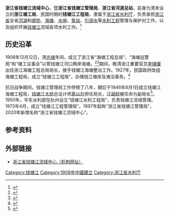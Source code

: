 {{Infobox PRCG
|机构名称 = 浙江省钱塘江流域中心
|机构名称2 = 浙江省钱塘江管理局
|机构名称3 = 浙江省河道总站
|标志1 =钱塘江管理局标志.jpg  
|标志1宽度 = 220px
|标志1说明 = 组织标志
|加挂牌子 = 
|人员名称 = <!--缺省时显示为“'''主要官员'''” -->
|人员链接 = <!--该机构人员介绍条目/段落的百科内部链接，自动加“[[　|　]]” 。-->
|届数 = 
|任期始 = 
|任期终 = 
|职位1 =党委书记、主任、省治水办副主任 
|人员1 = 周红卫
|衔级1 = 
|职位2 = 副主任
|职数2 =3
|人员2 = 柯斌樑、张民强、涂成杰
|职位3 = 党委副书记、纪委委员
|人员3 = 陆列寰
|上级机构 = 浙江省水利厅
|机构类型 = <!-- 如：中级人民法院、中共中央直属机构 -->
|行政级别 = 正县处级<!-- 中央编制填：正国级、副国级、正部级、副部级、正司局级、副司局级……，地方编制填：正省级、副省级、正地厅级、副地厅级…… 自动设页面分类（后缀“单位”） -->
|授权法源 = <!-- 如：宪法、人大决定、行政法规 -->
|组织法规 = <!-- 如：组织法、“三定”规定 -->
|职能 = 
|职责 = 
|权限 = 
|管辖范围 = 
|编制人数 = 
|在职人数 = 
|离退人数 =
|履行出资人职责的机构 = <!-- 如：国资委、财政部 -->
|注册资金 = 
|总资产 = 
|总负债 = 
|资产负债率 = 
|年度拨款 = 
|年度支出 = 
<!--“下级机构”栏一般用于列出/链接下级机构的分类和每类机构的个数；具体机构名可以列举在条目正文、有关列表、子机构导航模板（没有子机构导航模板时或必要时也可以制作利用本模板制作{{某母机构信息框}}模板，导航子机构的类别等特殊条目）-->
|电话 = {{tel|86|571|86526000}}
|电话0 = {{tel|86|571|86526088}}
|官网 = [http://www.zjriver.com 钱塘江流域管理中心（钱塘江管理局）官网]
|公开 = [http://qtj.slt.zj.gov.cn/web/index.php?s=/Information/information/p/info.html 官网信息公开]
|地址1 =浙江省杭州市江干区运河西路8号
|邮编1 = 310020
|交通1 =
|链接 = <!-- 相关链接 -->
|账户 =
|沿革链接 = <!--机构沿革目/段落的百科内部链接，自动加“[[　|　]]” 。-->
|被接替者 =
|时期1 =
|机构1 =
|时期2 =
|机构2 =
|时期3 =
|机构3 =
|接替者 =
|image1 =Gate of the Qiantang River Administration of Zhejiang Province.jpg
|width1 =220px
|caption1 =钱塘江管理局正门
|脚注 = <!-- 脚注区。可以用<references />，避免使用{{Reflist}}。没有脚注的留空。--> 
}}
'''浙江省钱塘江流域中心'''，暨'''浙江省钱塘江管理局'''、'''浙江省河道总站'''，前身为清末设立的'''浙江塘工局'''、民国时期的'''钱塘江工程局'''，隶属于[[浙江省水利厅|浙江省水利厅]]，负责承担[[浙江省|浙江省]]全省[[河湖|河湖]]和[[堤防|堤防]]、[[海塘|海塘]]、[[水闸|水闸]]、[[泵站|泵站]]、[[引调水|引调水]]等[[水利工程|水利工程]]管理与保护对工作，以及组织开展[[钱塘江|钱塘江]]流域各项水利工作。<ref>{{cite web |title=信息公开 |url=http://qtj.slt.zj.gov.cn/web/index.php?s=/Information/information/p/info.html |website=浙江省钱塘江流域中心 |accessdate=2020-07-23 |archive-date=2020-07-24 |archive-url=https://web.archive.org/web/20200724101025/http://qtj.slt.zj.gov.cn/web/index.php?s=%2FInformation%2Finformation%2Fp%2Finfo.html |dead-url=no }}</ref>

==历史沿革==

1908年12月12日，清[[光绪|光绪]]年间，成立了浙江省“海塘工程总局”、“海塘巡警局”和“塘工议事会”以管钱塘江河口两岸海塘。<ref>{{cite web |title=钱塘治江远溯春秋 老照片见证钱塘江前世今生 |url=http://zjnews.zjol.com.cn/05zjnews/system/2008/11/17/014978783.shtml |website=浙江在线新闻网站 |accessdate=2020-07-23 |archive-date=2020-07-23 |archive-url=https://web.archive.org/web/20200723090420/http://zjnews.zjol.com.cn/05zjnews/system/2008/11/17/014978783.shtml |dead-url=no }}</ref><ref>{{cite web |title=杭州的“堡堡”们是怎么来的？“一堡”在哪？ |url=https://hznews.hangzhou.com.cn/wghz/content/2019-10/22/content_7289307.htm |website=杭州网 |access-date=2020-07-23 |archive-date=2019-10-23 |archive-url=https://web.archive.org/web/20191023221402/https://hznews.hangzhou.com.cn/wghz/content/2019-10/22/content_7289307.htm |dead-url=no }}</ref>期间，晚清浙江重要官员[[李辅燿|李辅燿]]出任浙江海塘工程总局局长，接手钱塘江海塘整治工作。1927年，民国政府改组海塘工程局，成立“钱塘江工程局”，办理钱江塘岸及滩治事务。<ref>{{cite web |title=百年老局--钱塘江管理局简介 |url=https://news.qq.com/a/20100622/001919.htm |website=腾讯新闻 |access-date=2020-07-23 |archive-date=2020-07-23 |archive-url=https://web.archive.org/web/20200723090416/https://news.qq.com/a/20100622/001919.htm |dead-url=no }}</ref>

抗日战争期间，钱塘江管理局工作停顿了八年，期后于1946年8月1日成立钱塘江海塘工程局，[[钱塘江大桥|钱塘江大桥]]总设计师[[茅以升|茅以升]]担任局长，[[汪胡桢|汪胡桢]]被任命为副局长<ref>{{cite book |author1=茅于润 |title=我的父亲茅以升 |publisher=浙江文艺出版社 |isbn=9787533932206}}</ref>。1950年，华东水利部在杭州设立“钱塘江水利工程局”，负责钱塘江流域管理。1973年4月，成立“钱塘江工程管理局”。1997年起称“浙江省钱塘江管理局”，2020年新增名称“浙江省钱塘江流域中心”。

==参考资料==
{{Reflist}}

==外部链接==
*[http://qtj.slt.zj.gov.cn/ 浙江省钱塘江流域中心（机构网址）] {{Wayback|url=http://qtj.slt.zj.gov.cn/ |date=20200723084709 }}

[[Category:钱塘江|Category:钱塘江]]
[[Category:1908年中國建立|Category:1908年中國建立]]
[[Category:浙江省水利厅|Category:浙江省水利厅]]